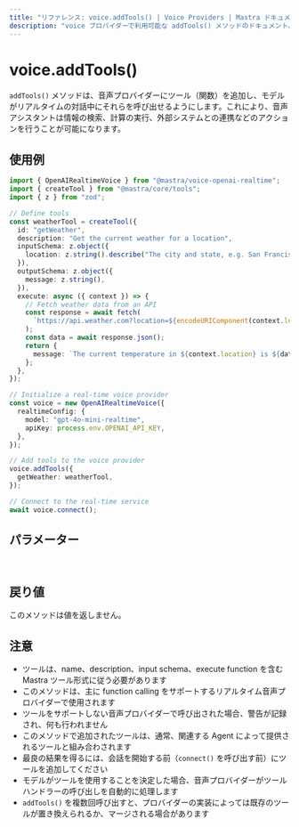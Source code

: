 ---
title: "リファレンス: voice.addTools() | Voice Providers | Mastra ドキュメント"
description: "voice プロバイダーで利用可能な addTools() メソッドのドキュメント。音声モデルに関数呼び出し機能を追加します。"
---

# voice.addTools()

`addTools()` メソッドは、音声プロバイダーにツール（関数）を追加し、モデルがリアルタイムの対話中にそれらを呼び出せるようにします。これにより、音声アシスタントは情報の検索、計算の実行、外部システムとの連携などのアクションを行うことが可能になります。

## 使用例

```typescript
import { OpenAIRealtimeVoice } from "@mastra/voice-openai-realtime";
import { createTool } from "@mastra/core/tools";
import { z } from "zod";

// Define tools
const weatherTool = createTool({
  id: "getWeather",
  description: "Get the current weather for a location",
  inputSchema: z.object({
    location: z.string().describe("The city and state, e.g. San Francisco, CA"),
  }),
  outputSchema: z.object({
    message: z.string(),
  }),
  execute: async ({ context }) => {
    // Fetch weather data from an API
    const response = await fetch(
      `https://api.weather.com?location=${encodeURIComponent(context.location)}`,
    );
    const data = await response.json();
    return {
      message: `The current temperature in ${context.location} is ${data.temperature}°F with ${data.conditions}.`,
    };
  },
});

// Initialize a real-time voice provider
const voice = new OpenAIRealtimeVoice({
  realtimeConfig: {
    model: "gpt-4o-mini-realtime",
    apiKey: process.env.OPENAI_API_KEY,
  },
});

// Add tools to the voice provider
voice.addTools({
  getWeather: weatherTool,
});

// Connect to the real-time service
await voice.connect();
```

## パラメーター

<br />
<PropertiesTable
  content={[
    {
      name: "tools",
      type: "ToolsInput",
      description:
        "音声モデルが呼び出すことができるツール定義を含むオブジェクト",
      isOptional: false,
    },
  ]}
/>

## 戻り値

このメソッドは値を返しません。

## 注意

- ツールは、name、description、input schema、execute function を含む Mastra ツール形式に従う必要があります
- このメソッドは、主に function calling をサポートするリアルタイム音声プロバイダーで使用されます
- ツールをサポートしない音声プロバイダーで呼び出された場合、警告が記録され、何も行われません
- このメソッドで追加されたツールは、通常、関連する Agent によって提供されるツールと組み合わされます
- 最良の結果を得るには、会話を開始する前（`connect()` を呼び出す前）にツールを追加してください
- モデルがツールを使用することを決定した場合、音声プロバイダーがツールハンドラーの呼び出しを自動的に処理します
- `addTools()` を複数回呼び出すと、プロバイダーの実装によっては既存のツールが置き換えられるか、マージされる場合があります
